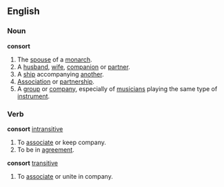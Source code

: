 ==English==
===Noun===
'''consort'''
#The [[spouse]] of a [[monarch]].
#A [[husband]], [[wife]], [[companion]] or [[partner]].
#A [[ship]] accompanying [[another]].
#[[Association]] or [[partnership]].
#A [[group]] or [[company]], especially of [[musician]]s playing the same type of [[instrument]].
===Verb===
'''consort''' [[intransitive]]
#To [[associate]] or keep company.
#To be in [[agreement]].
'''consort''' [[transitive]]
#To [[associate]] or unite in company.